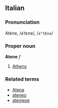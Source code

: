 ==Italian==
===Pronunciation===
Atène, /aˈtɛne/, /<tt>a"tEne</tt>/
===Proper noun===
'''Atene''' ''f''

# [[Athens]]

===Related terms===
*[[Atena]]
*[[ateneo]]
*[[ateniese]]